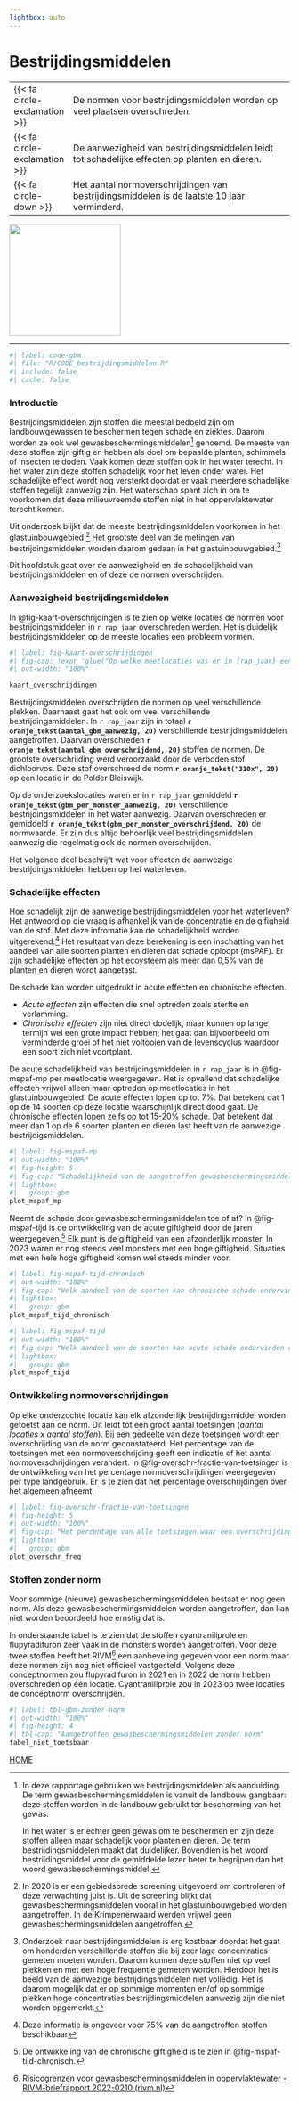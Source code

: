 ```yaml
---
lightbox: auto
---
```


# Bestrijdingsmiddelen {#gbm}

::: samenvatting
|                                          |                                                                                               |
|---|------------------------------------------------|
| [{{< fa circle-exclamation >}}]{.oranje} | De normen voor bestrijdingsmiddelen worden op veel plaatsen overschreden.                     |
| [{{< fa circle-exclamation >}}]{.oranje} | De aanwezigheid van bestrijdingsmiddelen leidt tot schadelijke effecten op planten en dieren. |
| [{{< fa circle-down >}}]{.blauw}         | Het aantal normoverschrijdingen van bestrijdingsmiddelen is de laatste 10 jaar verminderd.    |

::: aside
![](images%5Cvince_sad2.svg){.nolightbox fig-align="center" width="200"}
:::
:::

------------------------------------------------------------------------

```r
#| label: code-gbm
#| file: "R/CODE_bestrijdingsmiddelen.R"
#| include: false
#| cache: false
```

### Introductie {.unnumbered}

Bestrijdingsmiddelen zijn stoffen die meestal bedoeld zijn om landbouwgewassen te beschermen tegen schade en ziektes. Daarom worden ze ook wel gewasbeschermingsmiddelen[^06-bestrijdingsmiddelen-1] genoemd. De meeste van deze stoffen zijn giftig en hebben als doel om bepaalde planten, schimmels of insecten te doden. Vaak komen deze stoffen ook in het water terecht. In het water zijn deze stoffen schadelijk voor het leven onder water. Het schadelijke effect wordt nog versterkt doordat er vaak meerdere schadelijke stoffen tegelijk aanwezig zijn. Het waterschap spant zich in om te voorkomen dat deze milieuvreemde stoffen niet in het oppervlaktewater terecht komen.

[^06-bestrijdingsmiddelen-1]: In deze rapportage gebruiken we bestrijdingsmiddelen als aanduiding. De term gewasbeschermingsmiddelen is vanuit de landbouw gangbaar: deze stoffen worden in de landbouw gebruikt ter bescherming van het gewas.

    In het water is er echter geen gewas om te beschermen en zijn deze stoffen alleen maar schadelijk voor planten en dieren. De term bestrijdingsmiddelen maakt dat duidelijker. Bovendien is het woord bestrijdingsmiddel voor de gemiddelde lezer beter te begrijpen dan het woord gewasbeschermingsmiddel.

Uit onderzoek blijkt dat de meeste bestrijdingsmiddelen voorkomen in het glastuinbouwgebied.[^06-bestrijdingsmiddelen-2] Het grootste deel van de metingen van bestrijdingsmiddelen worden daarom gedaan in het glastuinbouwgebied.[^06-bestrijdingsmiddelen-3]

[^06-bestrijdingsmiddelen-2]: In 2020 is er een gebiedsbrede screening uitgevoerd om controleren of deze verwachting juist is. Uit de screening blijkt dat gewasbeschermingsmiddelen vooral in het glastuinbouwgebied worden aangetroffen. In de Krimpenerwaard werden vrijwel geen gewasbeschermingsmiddelen aangetroffen.

[^06-bestrijdingsmiddelen-3]: Onderzoek naar bestrijdingsmiddelen is erg kostbaar doordat het gaat om honderden verschillende stoffen die bij zeer lage concentraties gemeten moeten worden. Daarom kunnen deze stoffen niet op veel plekken en met een hoge frequentie gemeten worden. Hierdoor het is beeld van de aanwezige bestrijdingsmiddelen niet volledig. Het is daarom mogelijk dat er op sommige momenten en/of op sommige plekken hoge concentraties bestrijdingsmiddelen aanwezig zijn die niet worden opgemerkt.

Dit hoofdstuk gaat over de aanwezigheid en de schadelijkheid van bestrijdingsmiddelen en of deze de normen overschrijden.

### Aanwezigheid bestrijdingsmiddelen {.unnumbered}

In @fig-kaart-overschrijdingen is te zien op welke locaties de normen voor bestrijdingsmiddelen in `r rap_jaar` overschreden werden. Het is duidelijk bestrijdingsmiddelen op de meeste locaties een probleem vormen.

```r
#| label: fig-kaart-overschrijdingen
#| fig-cap: !expr 'glue("Op welke meetlocaties was er in {rap_jaar} een overschrijding van de normen voor bestrijdingsmiddelen? (interactief)<br>Door op een meetpunt te klikken, is t worden er extra informatie getoond")'
#| out-width: "100%"

kaart_overschrijdingen

```

Bestrijdingsmiddelen overschrijden de normen op veel verschillende plekken. Daarnaast gaat het ook om veel verschillende bestrijdingsmiddelen. In `r rap_jaar` zijn in totaal **`r oranje_tekst(aantal_gbm_aanwezig, 20)`** verschillende bestrijdingsmiddelen aangetroffen. Daarvan overschreden **`r oranje_tekst(aantal_gbm_overschrijdend, 20)`** stoffen de normen. De grootste overschrijding werd veroorzaakt door de verboden stof dichloorvos. Deze stof overschreed de norm **`r oranje_tekst("310x", 20)`** op een locatie in de Polder Bleiswijk.

Op de onderzoekslocaties waren er in `r rap_jaar` gemiddeld **`r oranje_tekst(gbm_per_monster_aanwezig, 20)`** verschillende bestrijdingsmiddelen in het water aanwezig. Daarvan overschreden er gemiddeld **`r oranje_tekst(gbm_per_monster_overschrijdend, 20)`** de normwaarde. Er zijn dus altijd behoorlijk veel bestrijdingsmiddelen aanwezig die regelmatig ook de normen overschrijden.

Het volgende deel beschrijft wat voor effecten de aanwezige bestrijdingsmiddelen hebben op het waterleven.

### Schadelijke effecten {.unnumbered}

Hoe schadelijk zijn de aanwezige bestrijdingsmiddelen voor het waterleven? Het antwoord op die vraag is afhankelijk van de concentratie en de gifigheid van de stof. Met deze infromatie kan de schadelijkheid worden uitgerekend.[^06-bestrijdingsmiddelen-4] Het resultaat van deze berekening is een inschatting van het aandeel van alle soorten planten en dieren dat schade oploopt (msPAF). Er zijn schadelijke effecten op het ecoysteem als meer dan 0,5% van de planten en dieren wordt aangetast.

[^06-bestrijdingsmiddelen-4]: Deze informatie is ongeveer voor 75% van de aangetroffen stoffen beschikbaar

De schade kan worden uitgedrukt in acute effecten en chronische effecten.

-   *Acute effecten* zijn effecten die snel optreden zoals sterfte en verlamming.
-   *Chronische effecten* zijn niet direct dodelijk, maar kunnen op lange termijn wel een grote impact hebben; het gaat dan bijvoorbeeld om verminderde groei of het niet voltooien van de levenscyclus waardoor een soort zich niet voortplant.

De acute schadelijkheid van bestrijdingsmiddelen in `r rap_jaar` is in @fig-mspaf-mp per meetlocatie weergegeven. Het is opvallend dat schadelijke effecten vrijwel alleen maar optreden op meetlocaties in het glastuinbouwgebied. De acute effecten lopen op tot 7%. Dat betekent dat 1 op de 14 soorten op deze locatie waarschijnlijk direct dood gaat. De chronische effecten lopen zelfs op tot 15-20% schade. Dat betekent dat meer dan 1 op de 6 soorten planten en dieren last heeft van de aanwezige bestrijdigsmiddelen.

::: column-body
```r
#| label: fig-mspaf-mp
#| out-width: "100%"
#| fig-height: 5
#| fig-cap: "Schadelijkheid van de aangetroffen gewasbeschermingsmiddelen per meetlocatie uitgedrukt als msPAF. De oranje stippellijn geeft de grens van 0,5% aan. De schadelijkheid is bepaald door per locatie van iedere stof het effect van de hoogst gemeten concentratie te bepalen. "
#| lightbox:
#|   group: gbm
plot_mspaf_mp
```
:::

Neemt de schade door gewasbeschermingsmiddelen toe of af? In @fig-mspaf-tijd is de ontwikkeling van de acute giftigheid door de jaren weergegeven.[^06-bestrijdingsmiddelen-5] Elk punt is de giftigheid van een afzonderlijk monster. In 2023 waren er nog steeds veel monsters met een hoge giftigheid. Situaties met een hele hoge giftigheid komen wel steeds minder voor.

[^06-bestrijdingsmiddelen-5]: De ontwikkeling van de chronische giftigheid is te zien in @fig-mspaf-tijd-chronisch.

::: aside
```r
#| label: fig-mspaf-tijd-chronisch
#| out-width: "100%"
#| fig-cap: "Welk aandeel van de soorten kan chronische schade ondervinden van de aanwezige gewasbeschermingsmiddelen?"
#| lightbox:
#|   group: gbm
plot_mspaf_tijd_chronisch
```
:::

::: column-body
```r
#| label: fig-mspaf-tijd
#| out-width: "100%"
#| fig-cap: "Welk aandeel van de soorten kan acute schade ondervinden van de aanwezige gewasbeschermingsmiddelen?<br>Elk punt is de giftigheid van een afzonderlijk monster. Monsters waar minder dan 1 op de 100.000 soorten worden aangetast zijn niet getoond. Onder het jaartal is weergegeven hoeveel monsters er in dat jaar zijn genomen.<br>De horizontale lijnen geven de grens aan tussen zeer hoge toxiciteit en hoge toxiciteit (1 op de 10) en de grens tussen hoge toxiciteit en matige toxiciteit. (1 op de 200)."
#| lightbox:
#|   group: gbm
plot_mspaf_tijd
```
:::

### Ontwikkeling normoverschrijdingen {.unnumbered}

Op elke onderzochte locatie kan elk afzonderlijk bestrijdingsmiddel worden getoetst aan de norm. Dit leidt tot een groot aantal toetsingen (*aantal locaties x aantal stoffen*). Bij een gedeelte van deze toetsingen wordt een overschrijding van de norm geconstateerd. Het percentage van de toetsingen met een normoverschrijding geeft een indicatie of het aantal normoverschrijdingen verandert. In @fig-overschr-fractie-van-toetsingen is de ontwikkeling van het percentage normoverschrijdingen weergegeven per type landgebruik. Er is te zien dat het percentage overschrijdingen over het algemeen afneemt.

::: column-body
```r
#| label: fig-overschr-fractie-van-toetsingen
#| fig-height: 5
#| out-width: "100%"
#| fig-cap: "Het percentage van alle toetsingen waar een overschrijding wordt geconstateerd per type landgebruik. Met polderafvoer wordt de plaats bedoeld waar het water van een hele polder verzameld en afgevoerd wordt."
#| lightbox:
#|   group: gbm
plot_overschr_freq
```
:::

### Stoffen zonder norm {.unnumbered}

Voor sommige (nieuwe) gewasbeschermingsmiddelen bestaat er nog geen norm. Als deze gewasbeschermingsmiddelen worden aangetroffen, dan kan niet worden beoordeeld hoe ernstig dat is.

In onderstaande tabel is te zien dat de stoffen cyantraniliprole en flupyradifuron zeer vaak in de monsters worden aangetroffen. Voor deze twee stoffen heeft het RIVM[^06-bestrijdingsmiddelen-6] een aanbeveling gegeven voor een norm maar deze normen zijn nog niet officieel vastgesteld. Volgens deze conceptnormen zou flupyradifuron in 2021 en in 2022 de norm hebben overschreden op één locatie. Cyantraniliprole zou in 2023 op twee locaties de conceptnorm overschrijden.

[^06-bestrijdingsmiddelen-6]: [Risicogrenzen voor gewasbeschermingsmiddelen in oppervlaktewater - RIVM-briefrapport 2022-0210 (rivm.nl)](https://www.rivm.nl/bibliotheek/rapporten/2022-0210.pdf)

```r
#| label: tbl-gbm-zonder-norm
#| out-width: "100%"
#| fig-height: 4
#| tbl-cap: "Aangetroffen gewasbeschermingsmiddelen zonder norm"
tabel_niet_toetsbaar
```

[HOME](#samenvatting)
